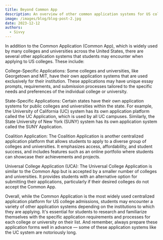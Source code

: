 ```yaml
---
title: Beyond Common App
description: An overview of other common application systems for US colleges
image: /images/blog/blog-post-2.jpg
date: 2023-12-12
authors:
  - Sivvy
---
```


In addition to the Common Application (Common App), which is widely used by many colleges and universities across the United States, there are several other application systems that students may encounter when applying to US colleges. These include:

College-Specific Applications: Some colleges and universities, like Georgetown and MIT, have their own application systems that are used exclusively for their institution. These applications may have unique essay prompts, requirements, and submission processes tailored to the specific needs and preferences of the individual college or university.

State-Specific Applications: Certain states have their own application systems for public colleges and universities within the state. For example, the University of California (UC) system has its own application platform called the UC Application, which is used by all UC campuses. Similarly, the State University of New York (SUNY) system has its own application system called the SUNY Application.

Coalition Application: The Coalition Application is another centralized application platform that allows students to apply to a diverse group of colleges and universities. It emphasizes access, affordability, and student success, and includes features such as an online portfolio where students can showcase their achievements and projects.

Universal College Application (UCA): The Universal College Application is similar to the Common App but is accepted by a smaller number of colleges and universities. It provides students with an alternative option for submitting their applications, particularly if their desired colleges do not accept the Common App.

Overall, while the Common Application is the most widely used centralized application platform for US college admissions, students may encounter a variety of other application systems depending on the institutions to which they are applying. It's essential for students to research and familiarize themselves with the specific application requirements and processes for each college or university on their list. And remember, always prepare these application forms well in advance — some of these application systems like the UC system are notoriously long.
